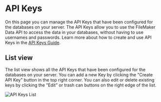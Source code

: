 
# API Keys

On this page you can manage the API Keys that have been configured for the databases on your server. The API Keys allow you to use the FileMaker Data API to access the data in your databases, without having to use usernames and passwords. Learn more about how to create and use API Keys in the [API Keys Guide](/guides/api-keys).

## List view

The list view shows all the API Keys that have been configured for the databases on your server. You can add a new Key by clicking the "Create API Key" button in the top right corner. You can also edit or delete existing keys by clicking the "Edit" or trash can buttons on the right edge of the list.

![API Keys List](/img/OttoFMS/console/api-keys.png)
